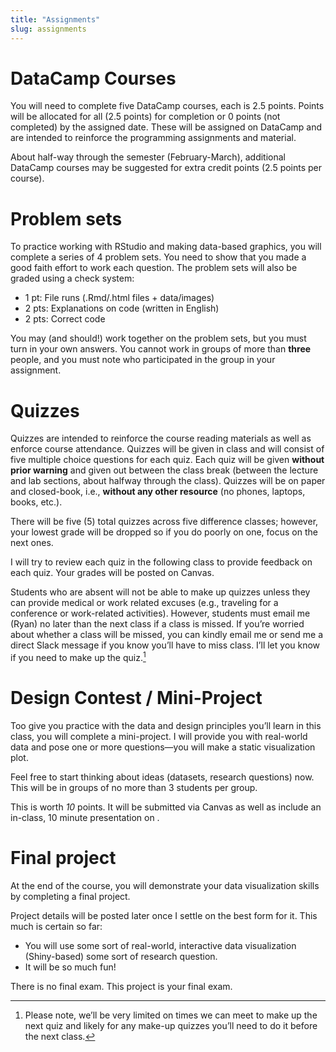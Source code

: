 ```yaml
---
title: "Assignments"
slug: assignments
---
```


# DataCamp Courses

You will need to complete five DataCamp courses, each is 2.5 points. Points will be allocated for all (2.5 points) for completion or 0 points (not completed) by the assigned date. These will be assigned on DataCamp and are intended to reinforce the programming assignments and material.

About half-way through the semester (February-March), additional DataCamp courses may be suggested for extra credit points (2.5 points per course).

# Problem sets

<span class="newthought">To practice working with RStudio</span> and making data-based graphics, you will complete a series of 4 problem sets. You need to show that you made a good faith effort to work each question. The problem sets will also be graded using a check system:

- 1 pt: File runs (.Rmd/.html files + data/images)
- 2 pts: Explanations on code (written in English)
- 2 pts: Correct code

You may (and should!) work together on the problem sets, but you must turn in your own answers. You cannot work in groups of more than **three** people, and you must note who participated in the group in your assignment.

# Quizzes

<span class="newthought">Quizzes</span> are intended to reinforce the course reading materials as well as enforce course attendance. Quizzes will be given in class and will consist of five multiple choice questions for each quiz. Each quiz will be given **without prior warning** and given out between the class break (between the lecture and lab sections, about halfway through the class). Quizzes will be on paper and closed-book, i.e., **without any other resource** (no phones, laptops, books, etc.).

There will be five (5) total quizzes across five difference classes; however, your lowest grade will be dropped so if you do poorly on one, focus on the next ones.

I will try to review each quiz in the following class to provide feedback on each quiz. Your grades will be posted on Canvas.

Students who are absent will not be able to make up quizzes unless they can provide medical or work related excuses (e.g., traveling for a conference or work-related activities). However, students must email me (Ryan) no later than the next class if a class is missed. If you're worried about whether a class will be missed, you can kindly email me or send me a direct Slack message if you know you'll have to miss class. I'll let you know if you need to make up the quiz.^[Please note, we'll be very limited on times we can meet to make up the next quiz and likely for any make-up quizzes you'll need to do it before the next class.] 

# Design Contest / Mini-Project

<span class="newthought">Too give you practice</span> with the data and design principles you'll learn in this class, you will complete a mini-project. I will provide you with real-world data and pose one or more questions—you will make a static visualization plot.

Feel free to start thinking about ideas (datasets, research questions) now. This will be in groups of no more than 3 students per group.

This is worth *10* points. It will be submitted via Canvas as well as include an in-class, 10 minute presentation on . 

# Final project

<span class="newthought">At the end of the course,</span> you will demonstrate your data visualization skills by completing a final project.

Project details will be posted later once I settle on the best form for it. This much is certain so far:

- You will use some sort of real-world, interactive data visualization (Shiny-based) some sort of research question.
- It will be so much fun!

There is no final exam. This project is your final exam.
